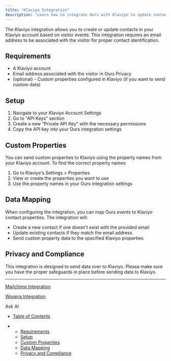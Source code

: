 ```yaml
---
title: "Klaviyo Integration"
description: "Learn how to integrate Ours with Klaviyo to update contacts based on events with emails, while maintaining privacy and HIPAA compliance."
---
```


The Klaviyo integration allows you to create or update contacts in your Klaviyo account based on visitor events. This integration requires an email address to be associated with the visitor for proper contact identification.

## Requirements

* A Klaviyo account
* Email address associated with the visitor in Ours Privacy
* (optional) - Custom properties configured in Klaviyo (if you want to send custom data)

## Setup

1. Navigate to your Klaviyo Account Settings
2. Go to "API Keys" section
3. Create a new "Private API Key" with the necessary permissions
4. Copy the API key into your Ours integration settings

## Custom Properties

You can send custom properties to Klaviyo using the property names from your Klaviyo account. To find the correct property names:

1. Go to Klaviyo's Settings > Properties
2. View or create the properties you want to use
3. Use the property names in your Ours integration settings

## Data Mapping

When configuring the integration, you can map Ours events to Klaviyo contact properties. The integration will:

* Create a new contact if one doesn't exist with the provided email
* Update existing contacts if they match the email address
* Send custom property data to the specified Klaviyo properties

## Privacy and Compliance

This integration is designed to send data over to Klaviyo. Please make sure you have the proper safeguards in place before sending data to Klaviyo.

***

[Mailchimp Integration](/docs/mailchimp)

[Woopra Integration](/docs/woopra)

Ask AI

* [Table of Contents](#)

* * [Requirements](#requirements)
  * [Setup](#setup)
  * [Custom Properties](#custom-properties)
  * [Data Mapping](#data-mapping)
  * [Privacy and Compliance](#privacy-and-compliance)
